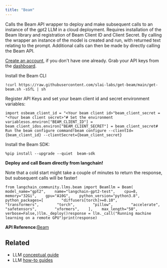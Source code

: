 ```yaml
---
title: "Beam"
---
```


Calls the Beam API wrapper to deploy and make subsequent calls to an instance of the gpt2 LLM in a cloud deployment. Requires installation of the Beam library and registration of Beam Client ID and Client Secret. By calling the wrapper an instance of the model is created and run, with returned text relating to the prompt. Additional calls can then be made by directly calling the Beam API.

[Create an account](https://www.beam.cloud/), if you don't have one already. Grab your API keys from the [dashboard](https://www.beam.cloud/dashboard/settings/api-keys).

Install the Beam CLI

```
!curl https://raw.githubusercontent.com/slai-labs/get-beam/main/get-beam.sh -sSfL | sh
```

Register API Keys and set your beam client id and secret environment variables:

```
import osbeam_client_id = "<Your beam client id>"beam_client_secret = "<Your beam client secret>"# Set the environment variablesos.environ["BEAM_CLIENT_ID"] = beam_client_idos.environ["BEAM_CLIENT_SECRET"] = beam_client_secret# Run the beam configure command!beam configure --clientId={beam_client_id} --clientSecret={beam_client_secret}
```

Install the Beam SDK:

```
%pip install --upgrade --quiet  beam-sdk
```

**Deploy and call Beam directly from langchain!**

Note that a cold start might take a couple of minutes to return the response, but subsequent calls will be faster!

```
from langchain_community.llms.beam import Beamllm = Beam(    model_name="gpt2",    name="langchain-gpt2-test",    cpu=8,    memory="32Gi",    gpu="A10G",    python_version="python3.8",    python_packages=[        "diffusers[torch]>=0.10",        "transformers",        "torch",        "pillow",        "accelerate",        "safetensors",        "xformers",    ],    max_length="50",    verbose=False,)llm._deploy()response = llm._call("Running machine learning on a remote GPU")print(response)
```

**API Reference:**[Beam](https://python.langchain.com/api_reference/community/llms/langchain_community.llms.beam.Beam.html)

## Related

* LLM [conceptual guide](/src/oss/concepts/text_llms)
* LLM [how-to guides](/src/oss/how_to/#llms)
